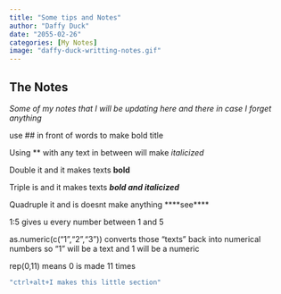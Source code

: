 ```yaml
---
title: "Some tips and Notes"
author: "Daffy Duck"
date: "2055-02-26"
categories: [My Notes]
image: "daffy-duck-writting-notes.gif"
---
```


## The Notes

*Some of my notes that I will be updating here and there in case I forget anything*

use \## in front of words to make bold title

Using \*\* with any text in between will make *italicized*

Double it and it makes texts **bold**

Triple is and it makes texts ***bold and italicized***

Quadruple it and is doesnt make anything \*\*\*\*see\*\*\*\*

1:5 gives u every number between 1 and 5

as.numeric(c("1","2","3")) converts those "texts" back into numerical numbers so "1" will be a text and 1 will be a numeric

rep(0,11) means 0 is made 11 times

```r

"ctrl+alt+I makes this little section"

```
```r

```


